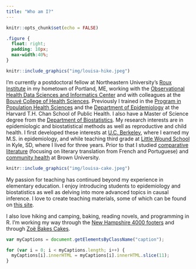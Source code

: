 ```yaml
---
title: "Who am I?"
---
```


```r
knitr::opts_chunk$set(echo = FALSE)
```
```css
.figure {
  float: right;
  padding: 10px;
  max-width:40%;
}
```

::: {.floating}
```r
knitr::include_graphics("img/louisa-hike.jpeg")
```
I'm currently a postdoctoral fellow at Northeastern University's [Roux Institute](https://roux.northeastern.edu) in my hometown of Portland, ME, working with the [Observational Health Data Sciences and Informatics Center](https://roux.northeastern.edu/ohdsi/) and with colleagues at the [Bouvé College of Health Sciences](https://bouve.northeastern.edu). Previously I trained in the [Program in Population Health Sciences](https://www.hsph.harvard.edu/phdphs/) and the [Department of Epidemiology](https://www.hsph.harvard.edu/epidemiology/) at the Harvard T.H. Chan School of Public Health. 
I also have a Master of Science degree from the [Department of Biostatistics](https://www.hsph.harvard.edu/biostatistics/). 
My research interests are in epidemiologic and biostatistical methods as well as reproductive and child health. I first developed these interests at [U.C. Berkeley](http://sph.berkeley.edu), where I earned my M.S. in epidemiology, and while teaching third grade at [Little Wound School](http://littlewound.us) in Kyle, SD, where I lived for three years. Prior to that I studied [comparative literature](https://www.brown.edu/academics/comparative-literature/) (focusing on literary translation from French and Portuguese) and [community health](https://www.brown.edu/academics/public-health/education-training/undergraduate/) at Brown University.

```r
knitr::include_graphics("img/louisa-cake.jpeg")
```
My passion for teaching has continued beyond my experience in elementary education. I enjoy introducing students to epidemiology and biostatistics as well as delving into more advanced topics in causal inference. 
I love to create teaching materials, some of which can be found on [this site](teaching.html).

I also love hiking and camping, baking, reading novels, and programming in R. 
I'm working my way through the [New Hampshire 4000 footers](http://www.amc4000footer.org) and through [Zoë Bakes Cakes](https://zoebakes.com/zoe-bakes-cakes/).

:::

```js
var myCaptions = document.getElementsByClassName("caption");

for (var i = 0; i < myCaptions.length; i++) {
  myCaptions[i].innerHTML = myCaptions[i].innerHTML.slice(11);
}
```
